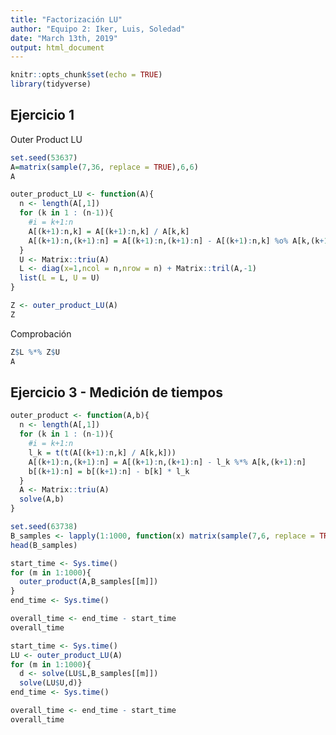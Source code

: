---
title: "Factorización LU"
author: "Equipo 2: Iker, Luis, Soledad"
date: "March 13th, 2019"
output: html_document
---

```{r setup, include=FALSE}
knitr::opts_chunk$set(echo = TRUE)
library(tidyverse)
```

## Ejercicio 1

Outer Product LU
```{r}
set.seed(53637)
A=matrix(sample(7,36, replace = TRUE),6,6)
A
```

```{r}
outer_product_LU <- function(A){
  n <- length(A[,1])
  for (k in 1 : (n-1)){
    #i = k+1:n
    A[(k+1):n,k] = A[(k+1):n,k] / A[k,k]
    A[(k+1):n,(k+1):n] = A[(k+1):n,(k+1):n] - A[(k+1):n,k] %o% A[k,(k+1):n]
  }
  U <- Matrix::triu(A)
  L <- diag(x=1,ncol = n,nrow = n) + Matrix::tril(A,-1)
  list(L = L, U = U)
}
```

```{r}
Z <- outer_product_LU(A)
Z
```

Comprobación

```{r}
Z$L %*% Z$U
A
```


## Ejercicio 3 - Medición de tiempos 


```{r}
outer_product <- function(A,b){
  n <- length(A[,1])
  for (k in 1 : (n-1)){
    #i = k+1:n
    l_k = t(t(A[(k+1):n,k] / A[k,k]))
    A[(k+1):n,(k+1):n] = A[(k+1):n,(k+1):n] - l_k %*% A[k,(k+1):n]
    b[(k+1):n] = b[(k+1):n] - b[k] * l_k
  }
  A <- Matrix::triu(A)
  solve(A,b)
}
```

```{r}
set.seed(63738)
B_samples <- lapply(1:1000, function(x) matrix(sample(7,6, replace = TRUE),ncol = 1, nrow = 6))
head(B_samples)
```

```{r}
start_time <- Sys.time()
for (m in 1:1000){
  outer_product(A,B_samples[[m]])
}
end_time <- Sys.time()

overall_time <- end_time - start_time
overall_time
```


```{r}
start_time <- Sys.time()
LU <- outer_product_LU(A)
for (m in 1:1000){
  d <- solve(LU$L,B_samples[[m]])
  solve(LU$U,d)}
end_time <- Sys.time()

overall_time <- end_time - start_time
overall_time
```


